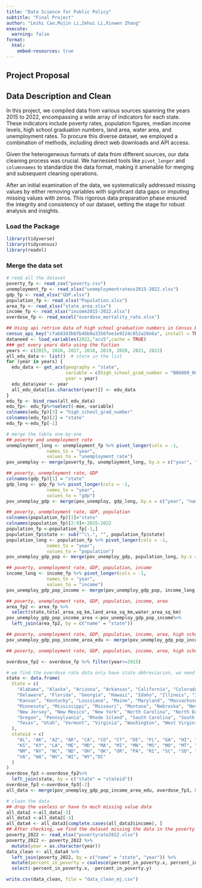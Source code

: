 ```yaml
---
title: "Data Science for Public Policy"
subtitle: "Final Project"
author: "Lezhi Cao,Mujin Li,Zehui Li,Xinwen Zhang"
execute:
  warning: false
format:
  html:
    embed-resources: true
---
```


## Project Proposal




## Data Description and Clean
In this project, we compiled data from various sources spanning the years 2015 to 2022, encompassing a wide array of indicators for each state. These indicators include poverty rates, population figures, median income levels, high school graduation numbers, land area, water area, and unemployment rates. To procure this diverse dataset, we employed a combination of methods, including direct web downloads and API access.

Given the heterogeneous formats of data from different sources, our data cleaning process was crucial. We harnessed tools like `pivot_longer` and `columnnames` to standardize the data format, making it amenable for merging and subsequent cleaning operations. 

After an initial examination of the data, we systematically addressed missing values by either removing variables with significant data gaps or imputing missing values with zeros. This rigorous data preparation phase ensured the integrity and consistency of our dataset, setting the stage for robust analysis and insights.

### Load the Package
```r
library(tidyverse)
library(tidycensus)
library(readxl)

```

### Merge the data set

```r
# read all the dataset
poverty_fp <- read_csv("poverty.csv")
unemployment_fp <- read_xlsx("unemploymentrateus2015-2022.xlsx")
gdp_fp <- read_xlsx("GDP.xlsx")
population_fp <- read_xlsx("Population.xlsx")
area_fp <- read_xlsx("state_area.xlsx")
income_fp <- read_xlsx("income2015-2022.xlsx")
overdose_fp <- read_excel("overdose_mortality_rate.xlsx")

## Using api retrive data of high school graduation numbers in Census Bureau from 2015-2022
census_api_key("cfab8343b6fb4bb0a3356fee1e9224c852a28e6a", install = TRUE, overwrite = TRUE)
dataneed <- load_variables(2022,"acs5",cache = TRUE)
### get every years data using the fuction
years <- c(2015, 2016, 2017, 2018, 2019, 2020, 2021, 2022)
all_edu_data <- list()  # store in the list
for (year in years) {
  edu_data <- get_acs(geography = "state",
                      variable = c(high_school_grad_number = "B06009_003"),
                      year = year)
  edu_data$year <- year
  all_edu_data[[as.character(year)]] <- edu_data  
}
edu_fp <- bind_rows(all_edu_data)
edu_fp<- edu_fp%>%select(-moe,-variable)
colnames(edu_fp)[3] = "high_school_grad_number"
colnames(edu_fp)[2] = "state"
edu_fp <-edu_fp[-1]
```

```r
# merge the table one-by-one
## poverty and unemployment rate
unemployment_long <- unemployment_fp %>% pivot_longer(cols = -1, 
               names_to = "year", 
               values_to = "unemployment_rate")
pov_unemploy <- merge(poverty_fp, unemployment_long, by.x = c("year", "name"), by.y = c("year", "State"), all = TRUE)

## poverty, unemployment rate, GDP
colnames(gdp_fp)[1] = "state"
gdp_long <- gdp_fp %>% pivot_longer(cols = -1, 
               names_to = "year", 
               values_to = "gdp")
pov_unemploy_gdp <- merge(pov_unemploy, gdp_long, by.x = c("year", "name"), by.y = c("year", "state"), all = TRUE)

## poverty, unemployment rate, GDP, population
colnames(population_fp)[1]="state"
colnames(population_fp)[2:9]<-2015:2022
population_fp <-population_fp[-1,]
population_fp$state <- sub("^\\.", "", population_fp$state)
population_long <- population_fp %>% pivot_longer(cols = -1, 
               names_to = "year", 
               values_to = "population")
pov_unemploy_gdp_pop <- merge(pov_unemploy_gdp, population_long, by.x = c("year", "name"), by.y = c("year", "state"), all = TRUE)

## poverty, unemployment rate, GDP, population, income
income_long <- income_fp %>% pivot_longer(cols = -1, 
               names_to = "year", 
               values_to = "income")
pov_unemploy_gdp_pop_income <- merge(pov_unemploy_gdp_pop, income_long, by.x = c("year", "name"), by.y = c("year", "state"), all = TRUE)

## poverty, unemployment rate, GDP, population, income, area
area_fp2 <- area_fp %>%
  select(state,total_area_sq_km,land_area_sq_km,water_area_sq_km)
pov_unemploy_gdp_pop_income_area <-pov_unemploy_gdp_pop_income%>%
  left_join(area_fp2, by = c("name" = "state"))

## poverty, unemployment rate, GDP, population, income, area, high school graduation numbers
pov_unemploy_gdp_pop_income_area_edu <- merge(pov_unemploy_gdp_pop_income_area, edu_fp, by.x = c("year", "name"), by.y = c("year", "state"), all = TRUE)

## poverty, unemployment rate, GDP, population, income, area, high school graduation numbers, overdose

overdose_fp2 <- overdose_fp %>% filter(year>=2015)

# we find the overdose rate data only have state abbreviarion, we need to add the state full name in to this dataset
state <- data.frame(
  State = c(
    "Alabama", "Alaska", "Arizona", "Arkansas", "California", "Colorado", "Connecticut",
    "Delaware", "Florida", "Georgia", "Hawaii", "Idaho", "Illinois", "Indiana", "Iowa",
    "Kansas", "Kentucky", "Louisiana", "Maine", "Maryland", "Massachusetts", "Michigan",
    "Minnesota", "Mississippi", "Missouri", "Montana", "Nebraska", "Nevada", "New Hampshire",
    "New Jersey", "New Mexico", "New York", "North Carolina", "North Dakota", "Ohio", "Oklahoma",
    "Oregon", "Pennsylvania", "Rhode Island", "South Carolina", "South Dakota", "Tennessee",
    "Texas", "Utah", "Vermont", "Virginia", "Washington", "West Virginia", "Wisconsin", "Wyoming","Distric of Columbia"
  ),
  stateid = c(
    "AL", "AK", "AZ", "AR", "CA", "CO", "CT", "DE", "FL", "GA", "HI", "ID", "IL", "IN", "IA",
    "KS", "KY", "LA", "ME", "MD", "MA", "MI", "MN", "MS", "MO", "MT", "NE", "NV", "NH", "NJ",
    "NM", "NY", "NC", "ND", "OH", "OK", "OR", "PA", "RI", "SC", "SD", "TN", "TX", "UT", "VT",
    "VA", "WA", "WV", "WI", "WY","DC"
  )
)
overdose_fp3 <-overdose_fp2%>%
  left_join(state, by = c("state" = "stateid"))
overdose_fp3 <-overdose_fp3[-2]
all_data <- merge(pov_unemploy_gdp_pop_income_area_edu, overdose_fp3, by.x = c("year", "name"), by.y = c("year", "State"), all = TRUE)

```

```r
# clean the data
## drop the useless or have to much missing value data
all_data2 <-all_data[-3]
all_data3 <-all_data2[-3]
all_data4 <- all_data3[complete.cases(all_data3$income), ]
## After checking, we find the dataset missing the data in the poverty rate in 2022
poverty_2022 <- read_xlsx("povertyrate2022.xlsx")
poverty_2022 <- poverty_2022 %>%
  mutate(year = as.character(year))
data_clean <- all_data4 %>%
  left_join(poverty_2022, by = c("name" = "state", "year")) %>%
  mutate(percent_in_poverty = coalesce(percent_in_poverty.x, percent_in_poverty.y)) %>%
  select(-percent_in_poverty.x, -percent_in_poverty.y)

write.csv(data_clean, file = "data_clean_mj.csv")
```






